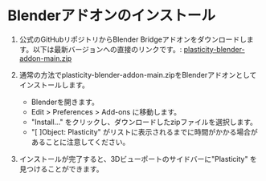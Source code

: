 # Blenderアドオンのインストール

1. 公式のGitHubリポジトリからBlender Bridgeアドオンをダウンロードします。以下は最新バージョンへの直接のリンクです。: 
    [plasticity-blender-addon-main.zip](https://github.com/nkallen/plasticity-blender-addon/archive/refs/heads/main.zip)

2. 通常の方法でplasticity-blender-addon-main.zipをBlenderアドオンとしてインストールします。
    - Blenderを開きます。
    - Edit > Preferences > Add-ons に移動します。
    - "Install..." をクリックし、ダウンロードしたzipファイルを選択します。
    - "[ ]Object: Plasticity" がリストに表示されるまでに時間がかかる場合があることに注意してください。

3. インストールが完了すると、3Dビューポートのサイドバーに"Plasticity" を見つけることができます。


